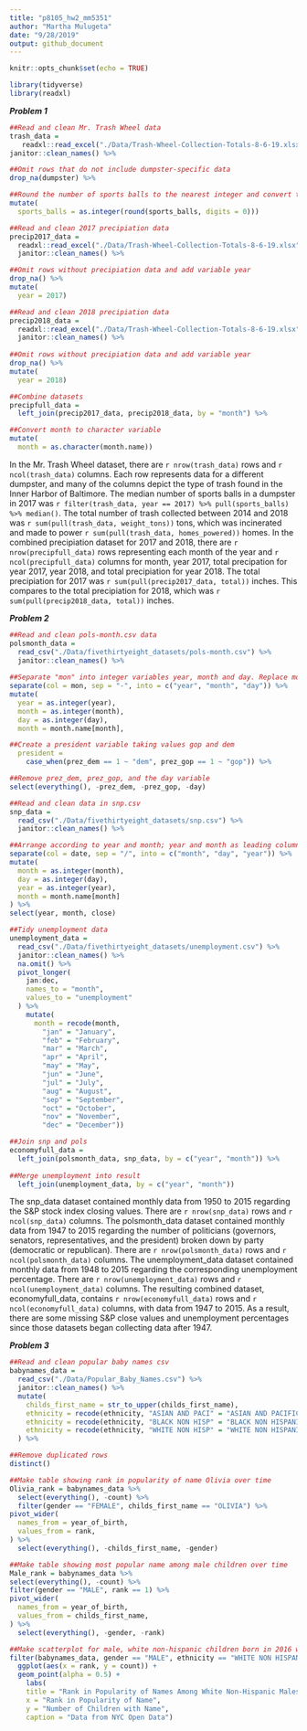 ```yaml
---
title: "p8105_hw2_mm5351"
author: "Martha Mulugeta"
date: "9/28/2019"
output: github_document
---
```


```r
knitr::opts_chunk$set(echo = TRUE)

library(tidyverse)
library(readxl)
```

***Problem 1***
```r
##Read and clean Mr. Trash Wheel data
trash_data =
   readxl::read_excel("./Data/Trash-Wheel-Collection-Totals-8-6-19.xlsx", sheet = "Mr. Trash Wheel", range = "A2:N408") %>%    
janitor::clean_names() %>%    

##Omit rows that do not include dumpster-specific data
drop_na(dumpster) %>% 

##Round the number of sports balls to the nearest integer and convert to integer variable
mutate( 
  sports_balls = as.integer(round(sports_balls, digits = 0))) 
```

```r
##Read and clean 2017 precipiation data
precip2017_data = 
  readxl::read_excel("./Data/Trash-Wheel-Collection-Totals-8-6-19.xlsx", sheet = "2017 Precipitation", range = "A2:B14") %>% 
  janitor::clean_names() %>% 

##Omit rows without precipiation data and add variable year
drop_na() %>% 
mutate(
  year = 2017)  

##Read and clean 2018 precipiation data
precip2018_data =
  readxl::read_excel("./Data/Trash-Wheel-Collection-Totals-8-6-19.xlsx", sheet = "2018 Precipitation", range = "A2:B14") %>% 
  janitor::clean_names() %>% 
  
##Omit rows without precipiation data and add variable year
drop_na() %>% 
mutate(
  year = 2018)  

##Combine datasets
precipfull_data = 
  left_join(precip2017_data, precip2018_data, by = "month") %>% 

##Convert month to character variable
mutate(
  month = as.character(month.name))
```

In the Mr. Trash Wheel dataset, there are `r nrow(trash_data)` rows and `r ncol(trash_data)` columns. Each row represents data for a different dumpster, and many of the columns depict the type of trash found in the Inner Harbor of Baltimore. The median number of sports balls in a dumpster in 2017 was `r filter(trash_data, year == 2017) %>% pull(sports_balls) %>% median()`. The total number of trash collected between 2014 and 2018 was `r sum(pull(trash_data, weight_tons))` tons, which was incinerated and made to power `r sum(pull(trash_data, homes_powered))` homes. In the combined precipiation dataset for 2017 and 2018, there are `r nrow(precipfull_data)` rows representing each month of the year and `r ncol(precipfull_data)` columns for month, year 2017, total precipation for year 2017, year 2018, and total precipiation for year 2018. The total precipiation for 2017 was `r sum(pull(precip2017_data, total))` inches. This compares to the total precipiation for 2018, which was `r sum(pull(precip2018_data, total))` inches.

***Problem 2***
```r
##Read and clean pols-month.csv data
polsmonth_data = 
  read_csv("./Data/fivethirtyeight_datasets/pols-month.csv") %>% 
  janitor::clean_names() %>% 
  
##Separate "mon" into integer variables year, month and day. Replace month number with month name
separate(col = mon, sep = "-", into = c("year", "month", "day")) %>%  
mutate(
  year = as.integer(year),
  month = as.integer(month),
  day = as.integer(day),
  month = month.name[month],

##Create a president variable taking values gop and dem
  president = 
    case_when(prez_dem == 1 ~ "dem", prez_gop == 1 ~ "gop")) %>% 

##Remove prez_dem, prez_gop, and the day variable
select(everything(), -prez_dem, -prez_gop, -day)
```

```r
##Read and clean data in snp.csv
snp_data = 
  read_csv("./Data/fivethirtyeight_datasets/snp.csv") %>% 
  janitor::clean_names() %>% 

##Arrange according to year and month; year and month as leading columns
separate(col = date, sep = "/", into = c("month", "day", "year")) %>% 
mutate(
  month = as.integer(month),
  day = as.integer(day),
  year = as.integer(year),
  month = month.name[month]
) %>% 
select(year, month, close) 
```

```r
##Tidy unemployment data
unemployment_data = 
  read_csv("./Data/fivethirtyeight_datasets/unemployment.csv") %>% 
  janitor::clean_names() %>%
  na.omit() %>% 
  pivot_longer(
    jan:dec,
    names_to = "month",
    values_to = "unemployment"
  ) %>% 
    mutate(
      month = recode(month, 
        "jan" = "January", 
        "feb" = "February",
        "mar" = "March",
        "apr" = "April",
        "may" = "May",
        "jun" = "June",
        "jul" = "July",
        "aug" = "August",
        "sep" = "September",
        "oct" = "October",
        "nov" = "November",
        "dec" = "December"))
```

```r
##Join snp and pols
economyfull_data = 
  left_join(polsmonth_data, snp_data, by = c("year", "month")) %>% 
  
##Merge unemployment into result  
  left_join(unemployment_data, by = c("year", "month"))
```

The snp_data dataset contained monthly data from 1950 to 2015 regarding the S&P stock index closing values. There are `r nrow(snp_data)` rows and `r ncol(snp_data)` columns. The polsmonth_data dataset contained monthly data from 1947 to 2015 regarding the number of politicians (governors, senators, representatives, and the president) broken down by party (democratic or republican). There are `r nrow(polsmonth_data)` rows and `r ncol(polsmonth_data)` columns. The unemployment_data dataset contained monthly data from 1948 to 2015 regarding the corresponding unemployment percentage. There are `r nrow(unemployment_data)` rows and `r ncol(unemployment_data)` columns. The resulting combined dataset, economyfull_data, contains `r nrow(economyfull_data)` rows and `r ncol(economyfull_data)` columns, with data from 1947 to 2015. As a result, there are some missing S&P close values and unemployment percentages since those datasets began collecting data after 1947. 

***Problem 3***
```r
##Read and clean popular baby names csv
babynames_data = 
  read_csv("./Data/Popular_Baby_Names.csv") %>% 
  janitor::clean_names() %>%
  mutate(
    childs_first_name = str_to_upper(childs_first_name),
    ethnicity = recode(ethnicity, "ASIAN AND PACI" = "ASIAN AND PACIFIC ISLANDER"),
    ethnicity = recode(ethnicity, "BLACK NON HISP" = "BLACK NON HISPANIC"),
    ethnicity = recode(ethnicity, "WHITE NON HISP" = "WHITE NON HISPANIC")
  ) %>% 

##Remove duplicated rows
distinct()  
```  

```r
##Make table showing rank in popularity of name Olivia over time
Olivia_rank = babynames_data %>% 
  select(everything(), -count) %>% 
  filter(gender == "FEMALE", childs_first_name == "OLIVIA") %>%  
pivot_wider(
  names_from = year_of_birth,
  values_from = rank,
) %>% 
  select(everything(), -childs_first_name, -gender) 
```

```r
##Make table showing most popular name among male children over time
Male_rank = babynames_data %>% 
select(everything(), -count) %>% 
filter(gender == "MALE", rank == 1) %>% 
pivot_wider(
  names_from = year_of_birth,
  values_from = childs_first_name,
) %>% 
  select(everything(), -gender, -rank)
```  

```r
##Make scatterplot for male, white non-hispanic children born in 2016 with number of children with a name (y axis) against rank of that name (x axis)
filter(babynames_data, gender == "MALE", ethnicity == "WHITE NON HISPANIC", year_of_birth == "2016") %>% 
  ggplot(aes(x = rank, y = count)) +
  geom_point(alpha = 0.5) +
    labs(
    title = "Rank in Popularity of Names Among White Non-Hispanic Males Born in 2016",
    x = "Rank in Popularity of Name",
    y = "Number of Children with Name",
    caption = "Data from NYC Open Data")
```
         


